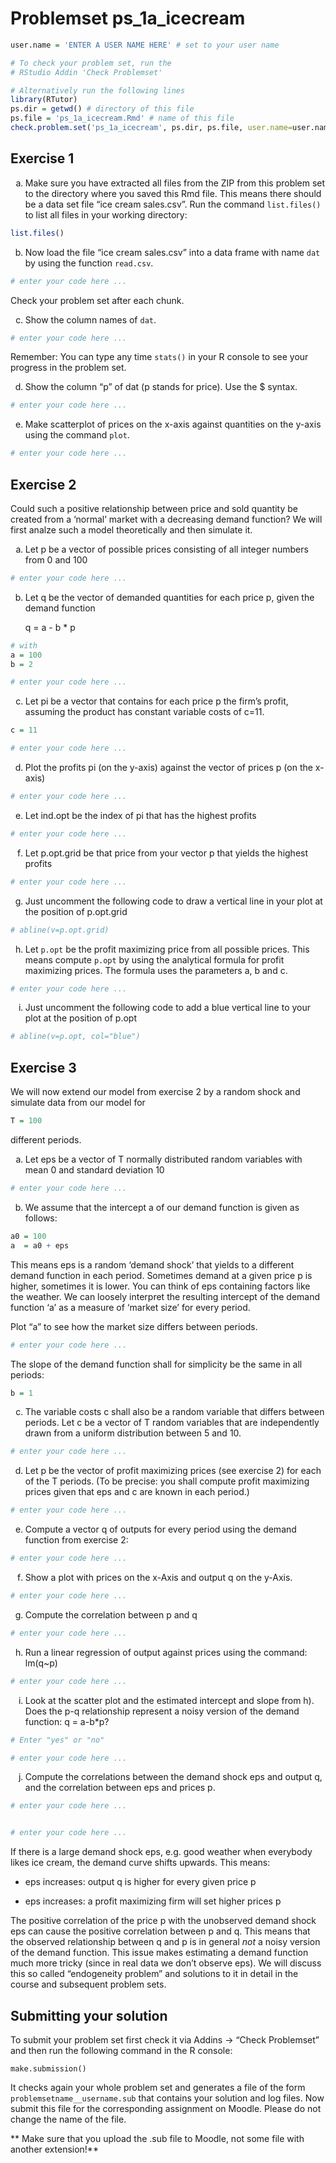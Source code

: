 # Problemset ps_1a_icecream

```r

user.name = 'ENTER A USER NAME HERE' # set to your user name

# To check your problem set, run the 
# RStudio Addin 'Check Problemset'

# Alternatively run the following lines
library(RTutor)
ps.dir = getwd() # directory of this file
ps.file = 'ps_1a_icecream.Rmd' # name of this file
check.problem.set('ps_1a_icecream', ps.dir, ps.file, user.name=user.name, reset=FALSE)
```


## Exercise 1 

a) Make sure you have extracted all files from the ZIP from this problem set to the directory where you saved this Rmd file. This means there should be a data set file "ice cream sales.csv". Run the command `list.files()` to list all files in your working directory:
```r
list.files()
```


b) Now load the file "ice cream sales.csv" into a data frame with name `dat` by using the function `read.csv`.

```r

# enter your code here ...

```

Check your problem set after each chunk.


c) Show the column names of `dat`.

```r

# enter your code here ...

```

Remember: You can type any time `stats()` in your R console to see your progress in the problem set.

d) Show the column "p" of dat (p stands for price). Use the $ syntax.  

```r

# enter your code here ...

```

e) Make scatterplot of prices on the x-axis against quantities on the y-axis using the command `plot`.

```r

# enter your code here ...

```


## Exercise 2

Could such a positive relationship between price and sold quantity be created from a 'normal' market with a decreasing demand function? We will first analze such a model theoretically and then simulate it.

a) Let p be a vector of possible prices consisting of all integer numbers from 0 and 100 

```r

# enter your code here ...

```

b) Let q be the vector of demanded quantities for each price p, given the demand function

   q = a - b * p

```r
# with
a = 100
b = 2

# enter your code here ...

```

c) Let pi be a vector that contains for each price p the firm's profit, assuming the product has constant variable costs of c=11.

```r
c = 11

# enter your code here ...

```

d) Plot the profits pi (on the y-axis) against the vector of prices p (on the x-axis)

```r

# enter your code here ...

```

e) Let ind.opt be the index of pi that has the highest profits 

```r

# enter your code here ...

```

f) Let p.opt.grid be that price from your vector p that yields the highest profits

```r

# enter your code here ...

```

g) Just uncomment the following code to draw a vertical line in your plot at the position of p.opt.grid

```r
# abline(v=p.opt.grid)
```

h) Let `p.opt` be the profit maximizing price from all possible prices. This means compute `p.opt` by using the analytical formula for profit maximizing prices. The formula uses the parameters a, b and c.

```r

# enter your code here ...

```



i) Just uncomment the following code to add a blue vertical line to your plot at the position of p.opt 

```r
# abline(v=p.opt, col="blue")
```

## Exercise 3

We will now extend our model from exercise 2 by a random shock and simulate data from our model for

```r
T = 100
```

different periods.

a) Let eps be a vector of T normally distributed random variables with mean 0 and standard deviation 10

```r

# enter your code here ...

```

b) We assume that the intercept a of our demand function is given as follows:

```r
a0 = 100
a  = a0 + eps
```

This means eps is a random 'demand shock' that yields to a different demand function in each period. Sometimes demand at a given price p is higher, sometimes it is lower. You can think of eps containing factors like the weather. We can loosely interpret the resulting intercept of the demand function 'a' as a measure of 'market size' for every period.

Plot "a" to see how the market size differs between periods.

```r

# enter your code here ...

```


The slope of the demand function shall for simplicity be the same in all periods:

```r
b = 1
```

c) The variable costs c shall also be a random variable that differs between periods. Let c be a vector of T random variables that are independently drawn from a uniform distribution between 5 and 10.

```r

# enter your code here ...

```

d) Let p be the vector of profit maximizing prices (see exercise 2) for each of the T periods.
(To be precise: you shall compute profit maximizing prices given that eps and c are known in each period.)

```r

# enter your code here ...

```

e) Compute a vector q of outputs for every period using the demand function from exercise 2:

```r

# enter your code here ...

```

f) Show a plot with prices on the x-Axis and output q on the y-Axis.

```r

# enter your code here ...

```

g) Compute the correlation between p and q

```r

# enter your code here ...

```

h) Run a linear regression of output against prices using the command: lm(q~p)

```r

# enter your code here ...

```

i) Look at the scatter plot and the estimated intercept and slope from h). Does the p-q relationship represent a noisy version of the demand function: q = a-b*p? 

```r
# Enter "yes" or "no" 

# enter your code here ...

```

j) Compute the correlations between the demand shock eps and output q, and the correlation between eps and prices p.

```r

# enter your code here ...


# enter your code here ...

```

If there is a large demand shock eps, e.g. good weather when everybody likes ice cream, the demand curve shifts upwards. This means:

 - eps increases: output q is higher for every given price p

 - eps increases: a profit maximizing firm will set higher prices p

The positive correlation of the price p with the unobserved demand shock eps can cause the positive correlation between p and q. This means that the observed relationship between q and p is in general *not* a noisy version of the demand function. This issue makes estimating a demand function much more tricky (since in real data we don't observe eps). We will discuss this so called "endogeneity problem" and solutions to it in detail in the course and subsequent problem sets. 


## Submitting your solution

To submit your problem set first check it via Addins -> "Check Problemset" and then run the following command in the R console:

    make.submission()

It checks again your whole problem set and generates a file of the form `problemsetname__username.sub` that contains your solution and log files.
Now submit this file for the corresponding assignment on Moodle. 
Please do not change the name of the file.

** Make sure that you upload the .sub file to Moodle, not some file with another extension!**
